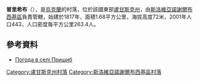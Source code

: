 {{coord|48|44|9|N|38|55|35|E|scale:100000|display=title}}

'''普里希布'''（{{lang-uk|Пришиб}}），是[[烏克蘭|烏克蘭]]的村落，位於該國東部[[盧甘斯克州|盧甘斯克州]]，由[[斯洛維亞諾謝爾布西基區|斯洛維亞諾謝爾布西基區]]負責管轄，始建於1817年，面積1.68平方公里，海拔高度72米，2001年人口443，人口密度每平方公里263.4人。

==參考資料==
* [http://weather.in.ua/ua/lyganskaja/21667 Погода в селі Пришиб]

{{DEFAULTSORT:Пришиб}}
[[Category:盧甘斯克州村落|Category:盧甘斯克州村落]]
[[Category:斯洛維亞諾謝爾布西基區村落|Category:斯洛維亞諾謝爾布西基區村落]]


{{Luhansk-geo-stub}}